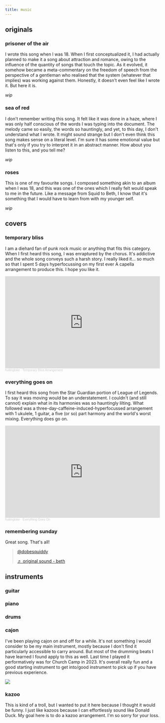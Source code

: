 ```yaml
---
title: music
---
```


## originals

### prisoner of the air

I wrote this song when I was 18. When I first conceptualized it, I had actually planned to make it a song about attraction and romance, owing to the influence of the quantity of songs that touch the topic. As it evolved, it somehow became a meta-commentary on the freedom of speech from the perspective of a gentleman who realised that the system (whatever that implies) was working against them. Honestly, it doesn't even feel like I wrote it. But here it is.

*wip*

### sea of red

I don't remember writing this song. It felt like it was done in a haze, where I was only half conscious of the words I was typing into the document. The melody came so easily, the words so hauntingly, and yet, to this day, I don't understand what I wrote. It might sound strange but I don't even think this song makes sense on a literal level. I'm sure it has some emotional value but that's only if you try to interpret it in an abstract manner. How about you listen to this, and you tell me? 

*wip*

### roses

This is one of my favourite songs. I composed something akin to an album when I was 18, and this was one of the ones which I really felt would speak to me in the future. Like a message from Squid to Beth, I know that it's something that I would have to learn from with my younger self.

*wip*

## covers

### temporary bliss

I am a diehard fan of punk rock music or anything that fits this category. When I first heard this song, I was enraptured by the chorus. It's addictive and the whole song conveys such a harsh story. I really liked it... so much so that I spent 5 days hyperfocussing on my first ever A capella arrangement to produce this. I hope you like it.

<iframe width="100%" height="300" scrolling="no" frameborder="no" allow="autoplay" src="https://w.soundcloud.com/player/?url=https%3A//api.soundcloud.com/tracks/1640649597&color=%23ff5500&auto_play=false&hide_related=false&show_comments=true&show_user=true&show_reposts=false&show_teaser=true&visual=true"></iframe><div style="font-size: 10px; color: #cccccc;line-break: anywhere;word-break: normal;overflow: hidden;white-space: nowrap;text-overflow: ellipsis; font-family: Interstate,Lucida Grande,Lucida Sans Unicode,Lucida Sans,Garuda,Verdana,Tahoma,sans-serif;font-weight: 100;"><a href="https://soundcloud.com/huitingloke" title="huitingloke" target="_blank" style="color: #cccccc; text-decoration: none;">huitingloke</a> · <a href="https://soundcloud.com/huitingloke/temporary-bliss-arrangement" title="Temporary Bliss Arrangement" target="_blank" style="color: #cccccc; text-decoration: none;">Temporary Bliss Arrangement</a></div>

### everything goes on

I first heard this song from the Star Guardian portion of League of Legends. To say it was moving would be an understatement. I couldn't (and still cannot) explain what in its harmonies was so hauntingly lilting. What followed was a three-day-caffeine-induced-hyperfocussed arrangement with 1 ukulele, 1 guitar, a five (or so) part harmony and the world's worst mixing. Everything does go on.

<iframe width="100%" height="300" scrolling="no" frameborder="no" allow="autoplay" src="https://w.soundcloud.com/player/?url=https%3A//api.soundcloud.com/tracks/1640654106&color=%23ff5500&auto_play=false&hide_related=false&show_comments=true&show_user=true&show_reposts=false&show_teaser=true&visual=true"></iframe><div style="font-size: 10px; color: #cccccc;line-break: anywhere;word-break: normal;overflow: hidden;white-space: nowrap;text-overflow: ellipsis; font-family: Interstate,Lucida Grande,Lucida Sans Unicode,Lucida Sans,Garuda,Verdana,Tahoma,sans-serif;font-weight: 100;"><a href="https://soundcloud.com/huitingloke" title="huitingloke" target="_blank" style="color: #cccccc; text-decoration: none;">huitingloke</a> · <a href="https://soundcloud.com/huitingloke/everything-goes-on" title="Everything Goes On" target="_blank" style="color: #cccccc; text-decoration: none;">Everything Goes On</a></div>

### remembering sunday

Great song. That's all!

<blockquote class="tiktok-embed" cite="https://www.tiktok.com/@dobesquiddy/video/7290820050645191938" data-video-id="7290820050645191938" style="max-width: 605px;min-width: 325px;" > <section> <a target="_blank" title="@dobesquiddy" href="https://www.tiktok.com/@dobesquiddy?refer=embed">@dobesquiddy</a> <p></p> <a target="_blank" title="♬ original sound  - beth" href="https://www.tiktok.com/music/original-sound-beth-7290820397283527426?refer=embed">♬ original sound  - beth</a> </section> </blockquote> <script async src="https://www.tiktok.com/embed.js"></script>

## instruments

### guitar

### piano

### drums

### cajon

I've been playing cajon on and off for a while. It's not something I would consider to be my main instrument, mostly because I don't find it particularly accessible to carry around. But most of the drumming beats I have learned I found apply to this as well. Last time I played it performatively was for Church Camp in 2023. It's overall really fun and a good starting instrument to get into/good instrument to pick up if you have previous experience.

![](./assets/pictureCamp.jpeg)

### kazoo

This is kind of a troll, but I wanted to put it here because I thought it would be funny. I just like kazoos because I can effortlessly sound like Donald Duck. My goal here is to do a kazoo arrangement. I'm so sorry for your loss.